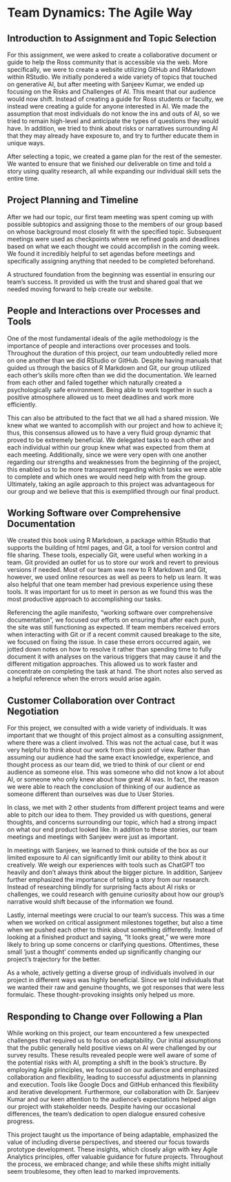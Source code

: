 # Team Dynamics: The Agile Way

## Introduction to Assignment and Topic Selection {-}

For this assignment, we were asked to create a collaborative document or guide to help the Ross community that is accessible via the web. More specifically, we were to create a website utilizing GitHub and RMarkdown within RStudio. We initially pondered a wide variety of topics that touched on generative AI, but after meeting with Sanjeev Kumar, we ended up focusing on the Risks and Challenges of AI. This meant that our audience would now shift. Instead of creating a guide for Ross students or faculty, we instead were creating a guide for anyone interested in AI. We made the assumption that most individuals do not know the ins and outs of AI, so we tried to remain high-level and anticipate the types of questions they would have. In addition, we tried to think about risks or narratives surrounding AI that they may already have exposure to, and try to further educate them in unique ways. 

After selecting a topic, we created a game plan for the rest of the semester. We wanted to ensure that we finished our deliverable on time and told a story using quality research, all while expanding our individual skill sets the entire time. 

## Project Planning and Timeline {-}

After we had our topic, our first team meeting was spent coming up with possible subtopics and assigning those to the members of our group based on whose background most closely fit with the specified topic. Subsequent meetings were used as checkpoints where we refined goals and deadlines based on what we each thought we could accomplish in the coming week. We found it incredibly helpful to set agendas before meetings and specifically assigning anything that needed to be completed beforehand. 

A structured foundation from the beginning was essential in ensuring our team's success. It provided us with the trust and shared goal that we needed moving forward to help create our website.

## People and Interactions over Processes and Tools {-}

One of the most fundamental ideals of the agile methodology is the importance of people and interactions over processes and tools. Throughout the duration of this project, our team undoubtedly relied more on one another than we did RStudio or GitHub. Despite having manuals that guided us through the basics of R Markdown and Git, our group utilized each other’s skills more often than we did the documentation. We learned from each other and failed together which naturally created a psychologically safe environment. Being able to work together in such a positive atmosphere allowed us to meet deadlines and work more efficiently. 

This can also be attributed to the fact that we all had a shared mission. We knew what we wanted to accomplish with our project and how to achieve it; thus, this consensus allowed us to have a very fluid group dynamic that proved to be extremely beneficial. We delegated tasks to each other and each individual within our group knew what was expected from them at each meeting. Additionally, since we were very open with one another regarding our strengths and weaknesses from the beginning of the project, this enabled us to be more transparent regarding which tasks we were able to complete and which ones we would need help with from the group. Ultimately, taking an agile approach to this project was advantageous for our group and we believe that this is exemplified through our final product.  

## Working Software over Comprehensive Documentation {-}

We created this book using R Markdown, a package within RStudio that supports the building of html pages, and Git, a tool for version control and file sharing. These tools, especially Git, were useful when working in a team. Git provided an outlet for us to store our work and revert to previous versions if needed. Most of our team was new to R Markdown and Git, however, we used online resources as well as peers to help us learn. It was also helpful that one team member had previous experience using these tools. It was important for us to meet in person as we found this was the most productive approach to accomplishing our tasks.

Referencing the agile manifesto, “working software over comprehensive documentation”, we focused our efforts on ensuring that after each push, the site was still functioning as expected. If team members received errors when interacting with Git or if a recent commit caused breakage to the site, we focused on fixing the issue. In case these errors occurred again, we jotted down notes on how to resolve it rather than spending time to fully document it with analyses on the various triggers that may cause it and the different mitigation approaches. This allowed us to work faster and concentrate on completing the task at hand. The short notes also served as a helpful reference when the errors would arise again.


## Customer Collaboration over Contract Negotiation {-}

For this project, we consulted with a wide variety of individuals. It was important that we thought of this project almost as a consulting assignment, where there was a client involved. This was not the actual case, but it was very helpful to think about our work from this point of view. Rather than assuming our audience had the same exact knowledge, experience, and thought process as our team did, we tried to think of our client or end audience as someone else. This was someone who did not know a lot about AI, or someone who only knew about how great AI was. In fact, the reason we were able to reach the conclusion of thinking of our audience as someone different than ourselves was due to User Stories. 

In class, we met with 2 other students from different project teams and were able to pitch our idea to them. They provided us with questions, general thoughts, and concerns surrounding our topic, which had a strong impact on what our end product looked like. In addition to these stories, our team meetings and meetings with Sanjeev were just as important.

In meetings with Sanjeev, we learned to think outside of the box as our limited exposure to AI can significantly limit our ability to think about it creatively. We weigh our experiences with tools such as ChatGPT too heavily and don’t always think about the bigger picture. In addition, Sanjeev further emphasized the importance of telling a story from our research. Instead of researching blindly for surprising facts about AI risks or challenges, we could research with genuine curiosity about how our group’s narrative would shift because of the information we found. 

Lastly, internal meetings were crucial to our team's success. This was a time when we worked on critical assignment milestones together, but also a time when we pushed each other to think about something differently. Instead of looking at a finished product and saying, “It looks great,” we were more likely to bring up some concerns or clarifying questions. Oftentimes, these small ‘just a thought’ comments ended up significantly changing our project’s trajectory for the better. 

As a whole, actively getting a diverse group of individuals involved in our project in different ways was highly beneficial. Since we told individuals that we wanted their raw and genuine thoughts, we got responses that were less formulaic. These thought-provoking insights only helped us more. 

## Responding to Change over Following a Plan {-}

While working on this project, our team encountered a few unexpected challenges that required us to focus on adaptability. Our initial assumptions that the public generally held positive views on AI were challenged by our survey results. These results revealed people were well aware of some of the potential risks with AI, prompting a shift in the book's structure. By employing Agile principles, we focussed on our audience and emphasized collaboration and flexibility, leading to successful adjustments in planning and execution. Tools like Google Docs and GitHub enhanced this flexibility and iterative development. Furthermore, our collaboration with Dr. Sanjeev Kumar and our keen attention to the audience's expectations helped align our project with stakeholder needs. Despite having our occasional differences, the team's dedication to open dialogue ensured cohesive progress. 

This project taught us the importance of being adaptable, emphasized the value of including diverse perspectives, and steered our focus towards prototype development. These insights, which closely align with key Agile Analytics principles, offer valuable guidance for future projects. Throughout the process, we embraced change; and while these shifts might initially seem troublesome, they often lead to marked improvements.